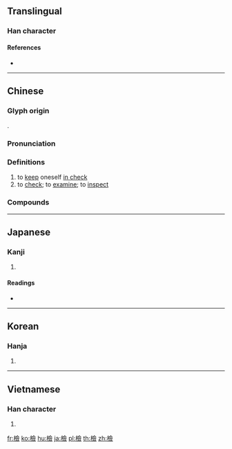 {{character info/new}}
{{also|检|検}}
==Translingual==
{{Han simplified forms|檢|検|检}}

===Han character===
{{Han char|rn=75|rad=木|as=13|sn=17|four=48986|canj=DOMO|ids=⿰木僉}}

====References====
* {{Han ref|kx=0557.190|dkj=15684|dj=0946.250|hdz=21303.030|uh=6AA2|ud=27298|bh=C0CB|bd=49355}}

----

==Chinese==
{{zh-forms|s=检}}

===Glyph origin===
{{Han etym}}
{{Han compound|木|僉|c1=s|c2=p|ls=psc}}.

===Pronunciation===
{{zh-pron
|m=jiǎn
|c=gim2
|h=pfs=
|md=
|mn=kiám
|w=
|mc=y
|oc=y
|cat=v
}}

===Definitions===
{{zh-hanzi}}

# to [[keep]] oneself [[in check]]
# to [[check]]; to [[examine]]; to [[inspect]]

===Compounds===
{{zh-der|商品檢驗|健康檢查|失檢|印檢|商檢|切片檢查|全文檢索|儀檢|健檢|勘檢|崖檢|尿液篩檢|工礦檢查|動物檢疫|地檢署|檢附|檢字法|檢測|檢驗|探檢|檢送|收檢|檢屍|檢錄|技能檢定|檢字|檢修|檢查哨|檢尺|檢括|檢校|檢場|檢察署|檢控|檢察院|檢漏|檢厲|檢討|檢察|產前檢查|突擊檢查|檢討會|產後檢查|檢院|拘檢|檢覈|檢閱場|抽檢|檢點|玉檢|檢波|檢疫|檢驗圖|檢肅|檢束|海港檢疫|搜檢|檢定考試|檢警合一|檢舉|檢索|檢視|檢查|檢方|檢察官|檢定|檢閱|胃鏡檢查|路檢|體格檢查|複檢|考檢|點檢形骸|點檢|電檢制|點檢所|醫檢師|體檢|蕩檢踰閑|電檢法|電檢|金檢|巡檢|行檢|踰閑蕩檢|臨檢|篩檢|資訊檢索|血液檢驗|箔檢電器}}

----

==Japanese==
{{ja-kanji forms|検|檢}}

===Kanji===
{{ja-kanji|grade=|rs=木13|style=ky|shin=検}}

# {{defn|lang=ja|sort=木13}}

====Readings====
* {{ja-readings|on=[[けん]] (ken)|kun=[[しらべる]] (shiraberu)}}

----

==Korean==

===Hanja===
{{ko-hanja|hangeul=검|eumhun=|rv=geom|mr=kŏm|y=kem}}

# {{defn|lang=ko|sort=木13}}

----

==Vietnamese==

===Han character===
{{vi-hantu|[[ghém]], [[kiểm]]|rs=木13}}

# {{defn|lang=vi|sort=木13}}

[[fr:檢]]
[[ko:檢]]
[[hu:檢]]
[[ja:檢]]
[[pl:檢]]
[[th:檢]]
[[zh:檢]]